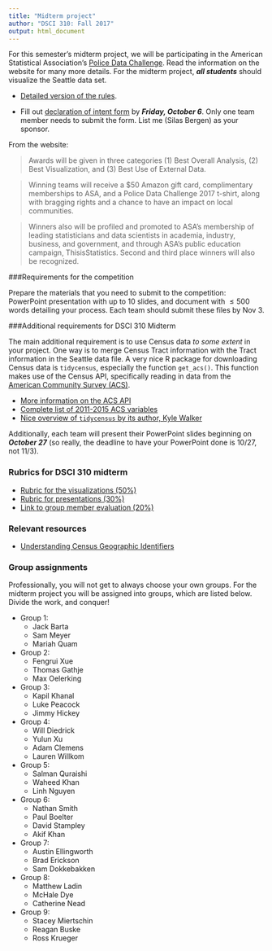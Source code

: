```yaml
---
title: "Midterm project"
author: "DSCI 310: Fall 2017"
output: html_document
---
```


For this semester's midterm project, we will be participating in the American Statistical Association's [Police Data Challenge](http://thisisstatistics.org/policedatachallenge). Read the information on the website for many more details.  For the midterm project, ***all students*** should visualize the Seattle data set. 


* [Detailed version of the rules](http://thisisstatistics.org/wp-content/uploads/2017/09/Police-Data-Challenge-Rules.pdf).  

* Fill out [declaration of intent form](http://thisisstatistics.org/police-data-challenge-2017-declare-your-intent/) by ***Friday, October 6***.  Only one team member needs to submit the form.  List me (Silas Bergen) as your sponsor.  


From the website: 

> Awards will be given in three categories (1) Best Overall Analysis, (2) Best Visualization, and (3) Best Use of External Data.

> Winning teams will receive a $50 Amazon gift card, complimentary memberships to ASA, and a Police Data Challenge 2017 t-shirt, along with bragging rights and a chance to have an impact on local communities.  

> Winners also will be profiled and promoted to ASA's membership of leading statisticians and data scientists in academia, industry, business, and government, and through ASA's public education campaign, ThisisStatistics. Second and third place winners will also be recognized. 

###Requirements for the competition

Prepare the materials that you need to submit to the competition: PowerPoint presentation with up to 10 slides, and document with $\leq 500$ words detailing your process.  Each team should submit these files by Nov 3. 


###Additional requirements for DSCI 310 Midterm

The main additional requirement is to use Census data *to some extent* in your project.  One way is to merge Census Tract information with the Tract information in the Seattle data file.  A very nice R package for downloading Census data is `tidycensus`, especially the function `get_acs()`.  This function makes use of the Census API, specifically reading in data from the [American Community Survey (ACS)](https://www.census.gov/programs-surveys/acs/about.html).  

* [More information on the ACS API](https://www.census.gov/data/developers/data-sets/acs-5year.html)
* [Complete list of 2011-2015 ACS variables](https://api.census.gov/data/2015/acs5/variables.html)
* [Nice overview of `tidycensus` by its author, Kyle Walker](https://walkerke.github.io/tidycensus/articles/basic-usage.html)

Additionally, each team will present their PowerPoint slides beginning on ***October 27*** (so really, the deadline to have your PowerPoint done is 10/27, not 11/3).   

### Rubrics for DSCI 310 midterm

* [Rubric for the visualizations (50%)](https://www.dropbox.com/s/7h03rx03aqfuibz/GroupProjectRubric-Fall2017.docx?dl=0)
* [Rubric for presentations (30%)](https://www.dropbox.com/s/vap4vrwwcayqbub/GroupPresentationRubric-Fall2017.docx?dl=0)
* [Link to group member evaluation (20%)](https://winona.az1.qualtrics.com/jfe/form/SV_4TOSbiNE6e3gzQ1)

### Relevant resources

* [Understanding Census Geographic Identifiers](https://www.census.gov/geo/reference/geoidentifiers.html)

### Group assignments

Professionally, you will not get to always choose your own groups.  For the midterm project you will be assigned into groups, which are listed below.  Divide the work, and conquer!

* Group 1:  
    - Jack Barta
    - Sam Meyer
    - Mariah Quam

* Group 2:  
    - Fengrui Xue
    - Thomas Gathje
    - Max Oelerking

* Group 3:   
    - Kapil Khanal
    - Luke Peacock
    - Jimmy Hickey

* Group 4:  
    - Will Diedrick
    - Yulun Xu
    - Adam Clemens
    - Lauren Willkom

* Group 5:
    - Salman Quraishi
    - Waheed Khan
    - Linh Nguyen

* Group 6:
    - Nathan Smith
    - Paul Boelter
    - David Stampley
    - Akif Khan

* Group 7: 
    - Austin Ellingworth
    - Brad Erickson
    - Sam Dokkebakken

* Group 8: 
    - Matthew Ladin
    - McHale Dye
    - Catherine Nead

* Group 9: 
    - Stacey Miertschin
    - Reagan Buske
    - Ross Krueger